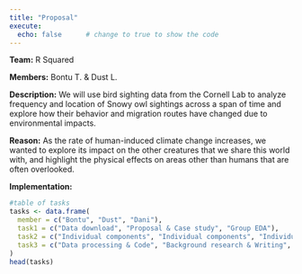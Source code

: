 ```yaml
---
title: "Proposal"
execute: 
  echo: false      # change to true to show the code
---
```


**Team:** R Squared

**Members:** Bontu T. & Dust L.

**Description:** We will use bird sighting data from the Cornell Lab to analyze frequency and location of Snowy owl sightings across a span of time and explore how their behavior and migration routes have changed due to environmental impacts.

**Reason:** As the rate of human-induced climate change increases, we wanted to explore its impact on the other creatures that we share this world with, and highlight the physical effects on areas other than humans that are often overlooked. 

**Implementation:**
```r
#table of tasks
tasks <- data.frame(
  member = c("Bontu", "Dust", "Dani"),
  task1 = c("Data download", "Proposal & Case study", "Group EDA"),
  task2 = c("Individual components", "Individual components", "Individual components"),
  task3 = c("Data processing & Code", "Background research & Writing", "Code & Presentation")
)
head(tasks)
```


